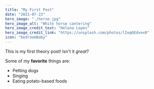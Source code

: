 ```yaml
---
title: "My First Post"
date: "2021-07-23"
hero_image: "./horse.jpg"
hero_image_alt: "White horse cantering"
hero_image_credit_text: "Helena Lopes"
hero_image_credit_link: "https://unsplash.com/photos/lIeqGEdvex0"
icon: "bedroomBaby"
---
```


This is my first theory post! Isn't it *great*?

Some of my **favorite** things are:

* Petting dogs
* Singing
* Eating potato-based foods
